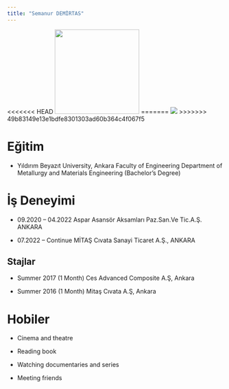 ```yaml
---
title: "Semanur DEMİRTAS"
---
```


<<<<<<< HEAD
![](images/foto%204.jpeg){fig-align="center" width="197"}
=======
![](/assets/images/foto%204.jpeg){fig-align="center"}
>>>>>>> 49b83149e13e1bdfe8301303ad60b364c4f067f5

# Eğitim

-   Yıldırım Beyazıt University, Ankara Faculty of Engineering Department of Metallurgy and Materials Engineering (Bachelor’s Degree)

# İş Deneyimi

-   09.2020 – 04.2022 Aspar Asansör Aksamları Paz.San.Ve Tic.A.Ş. ANKARA

-   07.2022 – Continue MİTAŞ Cıvata Sanayi Ticaret A.Ş., ANKARA

## Stajlar

-   Summer 2017 (1 Month) Ces Advanced Composite A.Ş, Ankara

-   Summer 2016 (1 Month) Mitaş Cıvata A.Ş, Ankara

# Hobiler

-   Cinema and theatre

-   Reading book

-   Watching documentaries and series

-   Meeting friends
